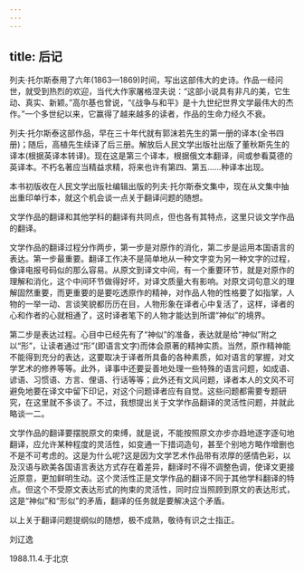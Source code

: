 ```yaml
---
---
---
```

title: 后记
---




列夫·托尔斯泰用了六年(1863—1869)时间，写出这部伟大的史诗。作品一经问世，就受到热烈的欢迎，当代大作家屠格涅夫说：“这部小说具有非凡的美，它生动、真实、新颖。”高尔基也曾说，“《战争与和平》是十九世纪世界文学最伟大的杰作。”一个多世纪以来，它赢得了越来越多的读者，作品的生命力经久不衰。

列夫·托尔斯泰这部作品，早在三十年代就有郭沫若先生的第一册的译本(全书四册)；随后，高植先生续译了后三册。解放后人民文学出版社出版了董秋斯先生的译本(根据英译本转译)。现在这是第三个译本，根据俄文本翻译，间或参看莫德的英译本。不朽名著应当精益求精，将来也许有第四、第五……种译本出现。

本书初版收在人民文学出版社编辑出版的列夫·托尔斯泰文集中，现在从文集中抽出重印单行本，就这个机会谈一点关于翻译问题的随想。

文学作品的翻译和其他学科的翻译有共同点，但也各有其特点，这里只谈文学作品的翻译。

文学作品的翻译过程分作两步，第一步是对原作的消化，第二步是运用本国语言的表达。第一步最重要。翻译工作决不是简单地从一种文字变为另一种文字的过程，像译电报号码似的那么容易。从原文到译文中间，有一个重要环节，就是对原作的理解和消化，这个中间环节做得好坏，对译文质量大有影响。对原文词句意义的理解固然重要，而更重要的是要吃透原作的精神，对作品人物的性格要了如指掌，人物的一举一动、言谈笑貌都历历在目，人物形象在译者心中复活了，这样，译者的心和作者的心就相通了，这时译者笔下的人物才能达到所谓“神似”的境界。

第二步是表达过程。心目中已经先有了“神似”的准备，表达就是给“神似”附之以“形”，让读者通过“形”(即语言文字)而体会原著的精神实质。当然，原作精神能不能得到充分的表达，这要取决于译者所具备的各种素质，如对语言的掌握，对文学艺术的修养等等。此外，译事中还要妥善地处理一些特殊的语言问题，如成语、谚语、习惯语、方言、俚语、行话等等；此外还有文风问题，译者本人的文风不可避免地要在译文中留下印记，对这个问题译者应有自觉。这些问题都需要专题研究，在这里就不多谈了。不过，我想提出关于文学作品翻译的灵活性问题，并就此略谈一二。

文学作品的翻译要摆脱原文的束缚，就是说，不能按照原文亦步亦趋地逐字逐句地翻译，应允许某种程度的灵活性，如变通一下措词造句，甚至个别地方略作增删也不是不可考虑的。这是为什么呢?这是因为文学艺术作品带有浓厚的感情色彩，以及汉语与欧美各国语言表达方式存在着差异，翻译时不得不调整色调，使译文更接近原意，更加鲜明生动。这个灵活性正是文学作品的翻译不同于其他学科翻译的特点。但这个不受原文表达形式的拘束的灵活性，同时应当照顾到原文的表达形式，这是“神似”和“形似”的矛盾，翻译的任务就是要解决这个矛盾。

以上关于翻译问题提纲似的随想，极不成熟，敬待有识之士指正。

刘辽逸

1988.11.4.于北京